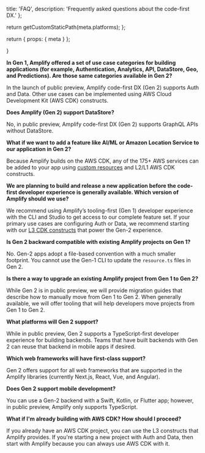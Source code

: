 
  title: 'FAQ',
  description: 'Frequently asked questions about the code-first DX.'
};

  return getCustomStaticPath(meta.platforms);
};

  return {
    props: {
      meta
    }
  };

}

**In Gen 1, Amplify offered a set of use case categories for building applications (for example, Authentication, Analytics, API, DataStore, Geo, and Predictions). Are those same categories available in Gen 2?**

In the launch of public preview, Amplify code-first DX (Gen 2) supports Auth and Data. Other use cases can be implemented using AWS Cloud Development Kit (AWS CDK) constructs.

**Does Amplify (Gen 2) support DataStore?**

No, in public preview, Amplify code-first DX (Gen 2) supports GraphQL APIs without DataStore.

**What if we want to add a feature like AI/ML or Amazon Location Service to our application in Gen 2?**

Because Amplify builds on the AWS CDK, any of the 175+ AWS services can be added to your app using [custom resources](/gen2/build-a-backend/add-aws-services/custom-resources/) and L2/L1 AWS CDK constructs.

**We are planning to build and release a new application before the code-first developer experience is generally available. Which version of Amplify should we use?**

We recommend using Amplify’s tooling-first (Gen 1) developer experience with the CLI and Studio to get access to our complete feature set. If your primary use cases are configuring Auth or Data, we recommend starting with our [L3 CDK constructs](/gen2/reference/cdk-constructs/) that power the Gen-2 experience.

**Is Gen 2 backward compatible with existing Amplify projects on Gen 1?**

No. Gen-2 apps adopt a file-based convention with a much smaller footprint. You cannot use the Gen-1 CLI to update the `resource.ts` files in Gen 2.

**Is there a way to upgrade an existing Amplify project from Gen 1 to Gen 2?**

While Gen 2 is in public preview, we will provide migration guides that describe how to manually move from Gen 1 to Gen 2. When generally available, we will offer tooling that will help developers move projects from Gen 1 to Gen 2.

**What platforms will Gen 2 support?** 

While in public preview, Gen 2 supports a TypeScript-first developer experience for building backends. Teams that have built backends with Gen 2 can reuse that backend in mobile apps if desired.

**Which web frameworks will have first-class support?** 

Gen 2 offers support for all web frameworks that are supported in the Amplify libraries (currently Next.js, React, Vue, and Angular).

**Does Gen 2 support mobile development?**

You can use a Gen-2 backend with a Swift, Kotlin, or Flutter app; however, in public preview, Amplify only supports TypeScript.

**What if I'm already building with AWS CDK? How should I proceed?**

If you already have an AWS CDK project, you can use the L3 constructs that Amplify provides. If you're starting a new project with Auth and Data, then start with Amplify because you can always use AWS CDK with it.
